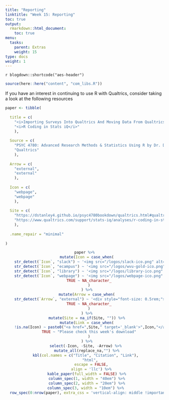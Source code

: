 ```yaml
---
title: "Reporting"
linktitle: "Week 15: Reporting"
toc: true
output:
  rmarkdown::html_document:
    toc: true
menu:
  tasks:
    parent: Extras
    weight: 15
type: docs
weight: 1
---
```


`r blogdown::shortcode("aes-header")`

```r
source(here::here("content", "com_libs.R"))
```

If you have an interest in continuing to use R with Qualtrics, consider taking a look at the following resources

```r

paper <- tibble(
  
  title = c(
    "<i>Importing Surveys Into Qualtrics And Moving Data From Qualtrics To R</i>",
    "<i>R Coding in Stats iQ</i>"
    ),
  
  Source = c(
    "PSYC 4780: Advanced Research Methods & Statistics Using R by Dr. David J. Stanley @ the University of Guelph (2022)",
    "Qualtrics"
    ),
  
  Arrow = c(
    "external",
    "external"
    ),
  
  Icon = c(
    "webpage",
    "webpage"
    ),
  
  Site = c(
    "https://dstanley4.github.io/psyc4780bookdown/qualtrics.html#qualtrics-data-to-r",
    "https://www.qualtrics.com/support/stats-iq/analyses/r-coding-in-stats-iq/"
    ),
  
  .name_repair = "minimal"
  
)

```

<center>
```r
paper %>%
  mutate(Icon = case_when(
    str_detect(`Icon`, "slack") ~ '<img src="/logos/slack-ico.png" alt="Slack icon" width="25px">',
    str_detect(`Icon`, "ecampus") ~ '<img src="/logos/wvu-gold-ico.png" alt="Slack icon" width="25px">',
    str_detect(`Icon`, "library") ~ '<img src="/logos/library-ico.png" alt="Slack icon" width="25px">',
    str_detect(`Icon`, "webpage") ~ '<img src="/logos/webpage-ico.png" alt="Slack icon" width="25px">',
    TRUE ~ NA_character_
    )
  ) %>%
  mutate(Arrow = case_when(
    str_detect(`Arrow`, "external") ~ '<div style="font-size: 0.5rem;"><i class="fa fa-external-link fa-2x" aria-hidden="true" style="color:#559977"></i></div>',
    TRUE ~ NA_character_
    )
  ) %>%
  mutate(Site = na_if(Site, "")) %>%
  mutate(Link = case_when(
    !is.na(Icon) ~ paste0("<a href=",Site," target='_blank'>",Icon,"</a>"),
    TRUE ~ "Please check this week's download"
    )
  ) %>%
  select(-Icon, -Site, -Arrow) %>% 
  mutate_all(replace_na,"") %>%
  kbl(col.names = c("Title", "Citation", "Link"), 
      "html", 
      escape = FALSE,
      align = 'llc') %>%
  kable_paper(full_width = FALSE) %>%
  column_spec(1, width = "40em") %>%
  column_spec(2, width = "20em") %>%
  column_spec(3, width = "10em") %>% 
  row_spec(0:nrow(paper), extra_css = 'vertical-align: middle !important;', color = "#f7f7f7", background = "transparent")
```
</center>
